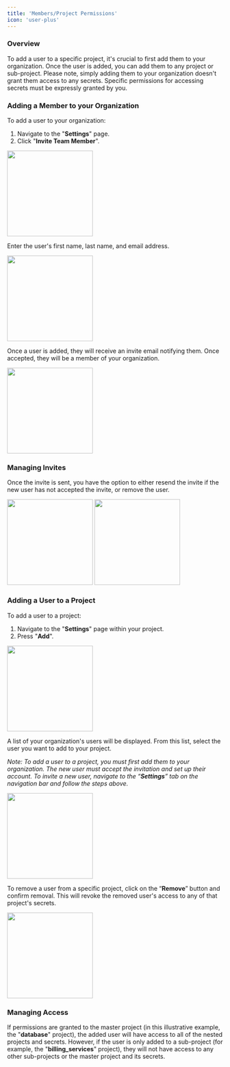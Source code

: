```yaml
---
title: 'Members/Project Permissions'
icon: 'user-plus'
---
```


### Overview

To add a user to a specific project, it's crucial to first add them to your organization. Once the user is added, you can add them to any project or sub-project. Please note, simply adding them to your organization doesn't grant them access to any secrets. Specific permissions for accessing secrets must be expressly granted by you.

### **Adding a Member to your Organization**

To add a user to your organization:

1. Navigate to the "**Settings**" page.
2. Click "**Invite Team Member**".

<img height="200" src="/images/add-team-member.png" />

Enter the user's first name, last name, and email address.

<img height="200" src="/images/invite-team-member.png" />

Once a user is added, they will receive an invite email notifying them. Once accepted, they will be a member of your organization.

<img height="200" src="/images/pending-member.png" />

### Managing Invites

Once the invite is sent, you have the option to either resend the invite if the new user has not accepted the invite, or remove the user.

<img height="200" src="/images/edit-member.png" />
<img height="200" src="/images/remove-member.png" />

### Adding a User to a Project

To add a user to a project:

1. Navigate to the "**Settings**" page within your project.
2. Press "**Add**".

<img height="200" src="/images/user-to-project.png" />

A list of your organization's users will be displayed. From this list, select the user you want to add to your project.

*Note: To add a user to a project, you must first add them to your organization. The new user must accept the invitation and set up their account. To invite a new user, navigate to the “**Settings**” tab on the navigation bar and follow the steps above.*

<img height="200" src="/images/add-member-to-project.png" />

To remove a user from a specific project, click on the “**Remove**” button and confirm removal. This will revoke the removed user's access to any of that project's secrets.

<img height="200" src="/images/remove-member.png" />

### Managing Access

If permissions are granted to the master project (in this illustrative example, the "**database**" project), the added user will have access to all of the nested projects and secrets. However, if the user is only added to a sub-project (for example, the "**billing_services**" project), they will not have access to any other sub-projects or the master project and its secrets.